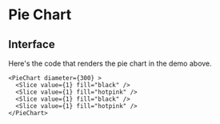 
# Pie Chart

<SvgDemo />

## Interface

Here's the code that renders the pie chart in the demo above.

```tsx
<PieChart diameter={300} >
  <Slice value={1} fill="black" />
  <Slice value={1} fill="hotpink" />
  <Slice value={1} fill="black" />
  <Slice value={1} fill="hotpink" />
</PieChart>
```
